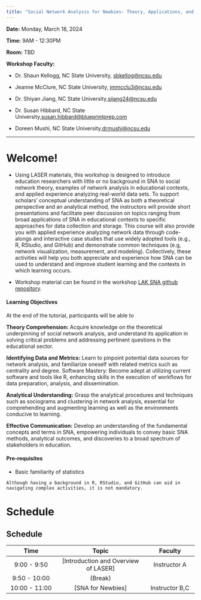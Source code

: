 ```yaml
---
title: "Social Network Analysis for Newbies: Theory, Applications, and Analysis"
---
```


**Date:** Monday, March 18, 2024

**Time:** 9AM - 12:30PM

**Room:** TBD

**Workshop Faculty:**

-   Dr. Shaun Kellogg, NC State University, [sbkellog\@ncsu.edu](mailto:sbkellog@ncsu.edu)

-   Jeanne McClure, NC State University, [jmmcclu3\@ncsu.edu](mailto:jmmcclu3@ncsu.edu)

-   Dr. Shiyan Jiang, NC State University,[sjiang24\@ncsu.edu](mailto:sjiang24@ncsu.edu)

-   Dr. Susan Hibbard, NC State University,[susan.hibbard\@blueprintprep.com](mailto:susan.hibbard@blueprintprep.com)

-   Doreen Mushi, NC State University,[drmushi\@ncsu.edu](mailto:drmushi@ncsu.edu)

------------------------------------------------------------------------

# Welcome!

- Using LASER materials, this workshop is designed to introduce education researchers with little or no background in SNA to social network theory, examples of network analysis in educational contexts, and applied experience analyzing real-world data sets. To support scholars’ conceptual understanding of SNA as both a theoretical perspective and an analytical method, the instructors will provide short presentations and facilitate peer discussion on topics ranging from broad applications of SNA in educational contexts to specific approaches for data collection and storage. This course will also provide you with applied experience analyzing network data through code-alongs and interactive case studies that use widely adopted tools (e.g., R, RStudio, and GitHub) and demonstrate common techniques (e.g, network visualization, measurement, and modeling). Collectively, these activities will help you both appreciate and experience how SNA can be used to understand and improve student learning and the contexts in which learning occurs.

-   Workshop material can be found in the workshop [LAK SNA github repository](https://github.com/laser-institute/LAK24-kyoto-SNA).

#### Learning Objectives

At the end of the tutorial, participants will be able to

::: callout-note
**Theory Comprehension:** Acquire knowledge on the theoretical underpinning of social network analysis, and understand its application in solving critical problems and addressing pertinent questions in the educational sector.

**Identifying Data and Metrics:** Learn to pinpoint potential data sources for network analysis, and familiarize oneself with related metrics such as centrality and degree. Software Mastery: Become adept at utilizing current software and tools like R, enhancing skills in the execution of workflows for data preparation, analysis, and dissemination.

**Analytical Understanding:** Grasp the analytical procedures and techniques such as sociograms and clustering in network analysis, essential for comprehending and augmenting learning as well as the environments conducive to learning.

**Effective Communication:** Develop an understanding of the fundamental concepts and terms in SNA, empowering individuals to convey basic SNA methods, analytical outcomes, and discoveries to a broad spectrum of stakeholders in education.
:::

#### Pre-requisites

-   Basic familiarity of statistics

 
::: callout-tip
    Although having a background in R, RStudio, and GitHub can aid in navigating complex activities, it is not mandatory.
:::

# Schedule

::: callout-tip
## Schedule
:::

|     Time      |                         Topic                         |    Faculty     |
|:-----------------:|:--------------------------------:|:-----------------:|
|  9:00 - 9:50  | [Introduction and Overview of LASER] |  Instructor A  |
| 9:50 - 10:00  |                       (Break)                       |                |
| 10:00 - 11:00 |             [SNA for Newbies]            | Instructor B,C |
